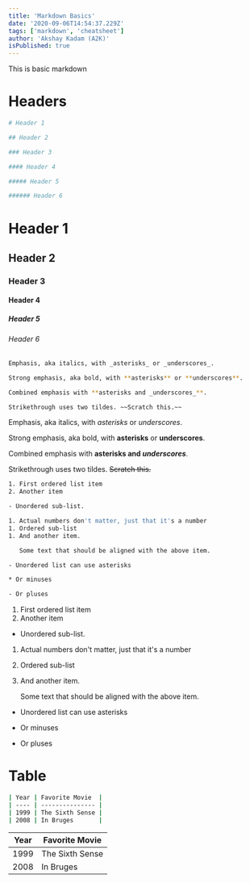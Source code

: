 ```yaml
---
title: 'Markdown Basics'
date: '2020-09-06T14:54:37.229Z'
tags: ['markdown', 'cheatsheet']
author: 'Akshay Kadam (A2K)'
isPublished: true
---
```


This is basic markdown

# Headers

```bash
# Header 1

## Header 2

### Header 3

#### Header 4

##### Header 5

###### Header 6
```

# Header 1

## Header 2

### Header 3

#### Header 4

##### Header 5

###### Header 6

```bash
Emphasis, aka italics, with _asterisks_ or _underscores_.

Strong emphasis, aka bold, with **asterisks** or **underscores**.

Combined emphasis with **asterisks and _underscores_**.

Strikethrough uses two tildes. ~~Scratch this.~~
```

Emphasis, aka italics, with _asterisks_ or _underscores_.

Strong emphasis, aka bold, with **asterisks** or **underscores**.

Combined emphasis with **asterisks and _underscores_**.

Strikethrough uses two tildes. ~~Scratch this.~~

```bash
1. First ordered list item
2. Another item

- Unordered sub-list.

1. Actual numbers don't matter, just that it's a number
1. Ordered sub-list
1. And another item.

   Some text that should be aligned with the above item.

- Unordered list can use asterisks

* Or minuses

- Or pluses
```

1. First ordered list item
2. Another item

- Unordered sub-list.

1. Actual numbers don't matter, just that it's a number
1. Ordered sub-list
1. And another item.

   Some text that should be aligned with the above item.

- Unordered list can use asterisks

* Or minuses

- Or pluses

# Table

```bash
| Year | Favorite Movie  |
| ---- | --------------- |
| 1999 | The Sixth Sense |
| 2008 | In Bruges       |
```

| Year | Favorite Movie  |
| ---- | --------------- |
| 1999 | The Sixth Sense |
| 2008 | In Bruges       |
